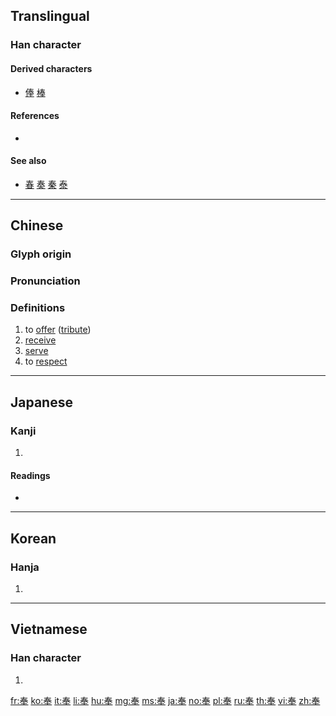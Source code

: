 {{also|秦|奏|泰}}
==Translingual==

===Han character===
{{Han char|rn=37|rad=大|as=05|sn=8|four=50503|canj=QKQ}}

====Derived characters====
* [[俸]] [[棒]]

====References====
* {{Han ref|kx=0251.020|dkj=05894|dj=0511.020|hdz=10531.050|uh=5949|ud=22857|bh=A95E|bd=43358}}

====See also====
* {{l|mul|𡗗}} [[春]] [[奏]] [[秦]] [[泰]]<!-- Same top component -->

----

==Chinese==
{{zh-forms}}

===Glyph origin===
{{Han etym}}

===Pronunciation===
{{zh-pron
|m=fèng
|c=fung6
|mn=hōng
|mc=y
|oc=y
|ma=
|cat=v
}}

===Definitions===
{{zh-hanzi}}

# to [[offer]] ([[tribute]])
# [[receive]]
# [[serve]]
# to [[respect]]

----

==Japanese==

===Kanji===
{{ja-kanji|grade=c|rs=大05}}

# {{defn|lang=ja|sort=大05}}

====Readings====
* {{ja-readings|goon=[[ぶ]] (bu)|kanon=[[ほう]] (hō)|kun=[[たてまつる]] (tatematsuru)}}

----

==Korean==

===Hanja===
{{ko-hanja|hangeul=봉|rv=bong|mr=pong}}

# {{defn|lang=ko|sort=大05}}

----

==Vietnamese==

===Han character===
{{vi-hantu|[[phụng]], [[vụng]]|rs=大05}}

# {{defn|lang=vi|sort=大05}}

[[fr:奉]]
[[ko:奉]]
[[it:奉]]
[[li:奉]]
[[hu:奉]]
[[mg:奉]]
[[ms:奉]]
[[ja:奉]]
[[no:奉]]
[[pl:奉]]
[[ru:奉]]
[[th:奉]]
[[vi:奉]]
[[zh:奉]]